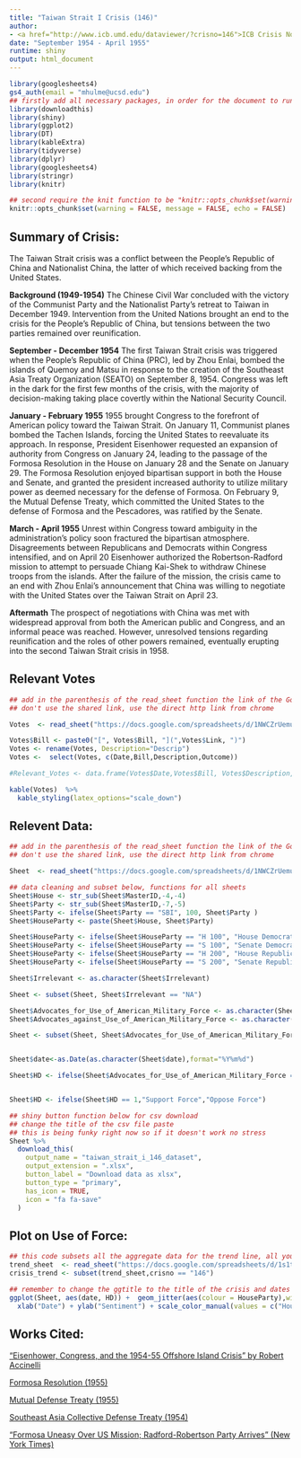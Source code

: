 ```yaml
---
title: "Taiwan Strait I Crisis (146)"
author: 
- <a href="http://www.icb.umd.edu/dataviewer/?crisno=146">ICB Crisis No. 146</a> | <a href="https://www.crisisevents.org/146.html">ICBe Crisis No. 146</a> | <a href="https://library.cqpress.com/cqalmanac/document.php?id=cqal71-1253311">CQ Almanac</a> 
date: "September 1954 - April 1955"
runtime: shiny
output: html_document
---
```

  
```r

library(googlesheets4)
gs4_auth(email = "mhulme@ucsd.edu")
## firstly add all necessary packages, in order for the document to run, the packages must be first installed via the console unless you already have them in your RStudio, use "install_packages" as the command in the console
library(downloadthis)
library(shiny)
library(ggplot2)
library(DT)
library(kableExtra)
library(tidyverse)
library(dplyr)
library(googlesheets4)
library(stringr)
library(knitr)

## second require the knit function to be "knitr::opts_chunk$set(warning = FALSE, message = FALSE, echo = FALSE)" in order for all output to go from Rmarkdown to HTML
knitr::opts_chunk$set(warning = FALSE, message = FALSE, echo = FALSE)
```

## Summary of Crisis:
The Taiwan Strait crisis was a conflict between the People’s Republic of China and Nationalist China, the latter of which received backing from the United States. 

**Background (1949-1954)**
The Chinese Civil War concluded with the victory of the Communist Party and the Nationalist Party’s retreat to Taiwan in December 1949. Intervention from the United Nations brought an end to the crisis for the People’s Republic of China, but tensions between the two parties remained over reunification. 

**September - December 1954**
	The first Taiwan Strait crisis was triggered when the People’s Republic of China (PRC), led by Zhou Enlai, bombed the islands of Quemoy and Matsu in response to the creation of the Southeast Asia Treaty Organization (SEATO) on September 8, 1954. Congress was left in the dark for the first few months of the crisis, with the majority of decision-making taking place covertly within the National Security Council. 

**January - February 1955**
	1955 brought Congress to the forefront of American policy toward the Taiwan Strait. On January 11, Communist planes bombed the Tachen Islands, forcing the United States to reevaluate its approach. In response, President Eisenhower requested an expansion of authority from Congress on January 24, leading to the passage of the Formosa Resolution in the House on January 28 and the Senate on January 29. The Formosa Resolution enjoyed bipartisan support in both the House and Senate, and granted the president increased authority to utilize military power as deemed necessary for the defense of Formosa. On February 9, the Mutual Defense Treaty, which committed the United States to the defense of Formosa and the Pescadores, was ratified by the Senate.

**March - April 1955**
Unrest within Congress toward ambiguity in the administration’s policy soon fractured the bipartisan atmosphere. Disagreements between Republicans and Democrats within Congress intensified, and on April 20 Eisenhower authorized the Robertson-Radford mission to attempt to persuade Chiang Kai-Shek to withdraw Chinese troops from the islands. After the failure of the mission, the crisis came to an end with Zhou Enlai’s announcement that China was willing to negotiate with the United States over the Taiwan Strait on April 23. 

**Aftermath**
	The prospect of negotiations with China was met with widespread approval from both the American public and Congress, and an informal peace was reached. However, unresolved tensions regarding reunification and the roles of other powers remained, eventually erupting into the second Taiwan Strait crisis in 1958.
	
## Relevant Votes
```r
## add in the parenthesis of the read_sheet function the link of the Google sheet
## don't use the shared link, use the direct http link from chrome

Votes  <- read_sheet("https://docs.google.com/spreadsheets/d/1NWCZrUemu15TJioIEE8EdHNYsHMgGMbmX6xRwQX4ydw/edit#gid=871353007","Votes")

Votes$Bill <- paste0("[", Votes$Bill, "](",Votes$Link, ")")
Votes <- rename(Votes, Description="Descrip")
Votes <-  select(Votes, c(Date,Bill,Description,Outcome))

#Relevant_Votes <- data.frame(Votes$Date,Votes$Bill, Votes$Description, Votes$Outcome)

kable(Votes)  %>% 
  kable_styling(latex_options="scale_down")
```

## Relevent Data:
```r

## add in the parenthesis of the read_sheet function the link of the Google sheet
## don't use the shared link, use the direct http link from chrome

Sheet  <- read_sheet("https://docs.google.com/spreadsheets/d/1NWCZrUemu15TJioIEE8EdHNYsHMgGMbmX6xRwQX4ydw/edit#gid=1276040235")

## data cleaning and subset below, functions for all sheets
Sheet$House <- str_sub(Sheet$MasterID,-4,-4)
Sheet$Party <- str_sub(Sheet$MasterID,-7,-5)
Sheet$Party <- ifelse(Sheet$Party == "SBI", 100, Sheet$Party )
Sheet$HouseParty <- paste(Sheet$House, Sheet$Party)

Sheet$HouseParty <- ifelse(Sheet$HouseParty == "H 100", "House Democrat", Sheet$HouseParty)
Sheet$HouseParty <- ifelse(Sheet$HouseParty == "S 100", "Senate Democrat", Sheet$HouseParty)
Sheet$HouseParty <- ifelse(Sheet$HouseParty == "H 200", "House Republican", Sheet$HouseParty)
Sheet$HouseParty <- ifelse(Sheet$HouseParty == "S 200", "Senate Republican", Sheet$HouseParty)

Sheet$Irrelevant <- as.character(Sheet$Irrelevant)

Sheet <- subset(Sheet, Sheet$Irrelevant == "NA")

Sheet$Advocates_for_Use_of_American_Military_Force <- as.character(Sheet$Advocates_for_Use_of_American_Military_Force)
Sheet$Advocates_against_Use_of_American_Military_Force <- as.character(Sheet$Advocates_against_Use_of_American_Military_Force)

Sheet <- subset(Sheet, Sheet$Advocates_for_Use_of_American_Military_Force == 1 | Sheet$Advocates_against_Use_of_American_Military_Force == 1)


Sheet$date<-as.Date(as.character(Sheet$date),format="%Y%m%d")

Sheet$HD <- ifelse(Sheet$Advocates_for_Use_of_American_Military_Force == "NA",0,1)


Sheet$HD <- ifelse(Sheet$HD == 1,"Support Force","Oppose Force")

## shiny button function below for csv download
## change the title of the csv file paste 
## this is being funky right now so if it doesn't work no stress
Sheet %>%
  download_this(
    output_name = "taiwan_strait_i_146_dataset",
    output_extension = ".xlsx",
    button_label = "Download data as xlsx",
    button_type = "primary",
    has_icon = TRUE,
    icon = "fa fa-save"
  )

```

## Plot on Use of Force:
```r

## this code subsets all the aggregate data for the trend line, all you have to do to retrieve the trend line for your crisis is change the crisno == "440" value to whatever crisis number the new crisis has
trend_sheet  <- read_sheet("https://docs.google.com/spreadsheets/d/1s1tsOtG2CcIrLPN7RxT-QRY7vNiYFy8SMA3tbGk_PpI/edit#gid=1633578064")
crisis_trend <- subset(trend_sheet,crisno == "146")

## remember to change the ggtitle to the title of the crisis and dates
ggplot(Sheet, aes(date, HD)) +  geom_jitter(aes(colour = HouseParty),width = 2, height = 0.3, size = 3, alpha = .6)  + ggtitle("Taiwan Strait I Crisis (September 1954 - April 1955)") +  
  xlab("Date") + ylab("Sentiment") + scale_color_manual(values = c("House Democrat" = "dodgerblue2", "House Republican"="red", "Senate Democrat" = "dark blue", "Senate Republican" = "firebrick4")) + geom_line(data=crisis_trend, aes(x= as.Date(speech_cutoff_date), y = avg_agg_support))
```

## Works Cited:
[“Eisenhower, Congress, and the 1954-55 Offshore Island Crisis” by Robert Accinelli](https://www.jstor.org/stable/27550618)

[Formosa Resolution (1955)](https://www.govinfo.gov/content/pkg/STATUTE-69/pdf/STATUTE-69-Pg7.pdf)

[Mutual Defense Treaty (1955)](https://avalon.law.yale.edu/20th_century/chin001.asp)

[Southeast Asia Collective Defense Treaty (1954)](https://avalon.law.yale.edu/20th_century/usmu003.asp)

[“Formosa Uneasy Over US Mission; Radford-Robertson Party Arrives” (New York Times)](https://www.nytimes.com/1955/04/24/archives/formosa-uneasy-over-us-mission-radfordrobertson-party.html)
